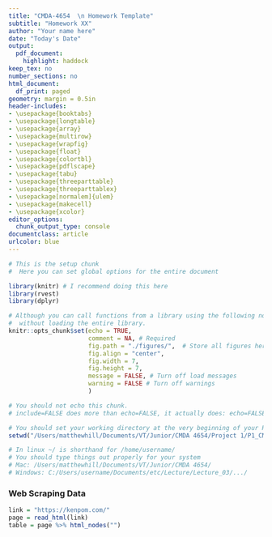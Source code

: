 ```yaml
---
title: "CMDA-4654  \n Homework Template"
subtitle: "Homework XX"
author: "Your name here"
date: "Today's Date"
output:
  pdf_document:
    highlight: haddock
keep_tex: no
number_sections: no
html_document:
  df_print: paged
geometry: margin = 0.5in
header-includes:
- \usepackage{booktabs}
- \usepackage{longtable}
- \usepackage{array}
- \usepackage{multirow}
- \usepackage{wrapfig}
- \usepackage{float}
- \usepackage{colortbl}
- \usepackage{pdflscape}
- \usepackage{tabu}
- \usepackage{threeparttable}
- \usepackage{threeparttablex}
- \usepackage[normalem]{ulem}
- \usepackage{makecell}
- \usepackage{xcolor}
editor_options:
  chunk_output_type: console
documentclass: article
urlcolor: blue
---
```

  
<!-- The above is set to automatically compile to a .pdf file.   -->
<!-- It will only succeed if LaTeX is installed. -->
  
<!-- If you absolutely can't get LaTeX installed and/or working, then you can compile to a .html first,  -->
<!-- by clicking on the arrow button next to knit and selecting Knit to HTML. -->

<!-- You must then print you .html file to a .pdf by using first opening it in a web browser and then printing to a .pdf -->


```r
# This is the setup chunk
#  Here you can set global options for the entire document

library(knitr) # I recommend doing this here
library(rvest)
library(dplyr)

# Although you can call functions from a library using the following notation
#  without loading the entire library.
knitr::opts_chunk$set(echo = TRUE, 
                      comment = NA, # Required
                      fig.path = "./figures/",  # Store all figures here in relative path (make the folder first)
                      fig.align = "center",
                      fig.width = 7,
                      fig.height = 7,
                      message = FALSE, # Turn off load messages
                      warning = FALSE # Turn off warnings
                      )

```

\clearpage

```r
# You should not echo this chunk.
# include=FALSE does more than echo=FALSE, it actually does: echo=FALSE, results='hide', message=FALSE, warning=FALSE, fig.show='hide'

# You should set your working directory at the very beginning of your R Markdown file
setwd("/Users/matthewhill/Documents/VT/Junior/CMDA 4654/Project 1/P1_CMDA4654")

# In linux ~/ is shorthand for /home/username/
# You should type things out properly for your system
# Mac: /Users/matthewhill/Documents/VT/Junior/CMDA 4654/
# Windows: C:/Users/username/Documents/etc/Lecture/Lecture_03/.../


```

<!-- ---------------------------------------------------------------------------------------------------- -->
<!-- ---------------- Homework Problems start below these lines ----------------------------------------- -->
<!-- ---------------------------------------------------------------------------------------------------- -->


### Web Scraping Data
```r
link = "https://kenpom.com/"
page = read_html(link)
table = page %>% html_nodes("")
```



